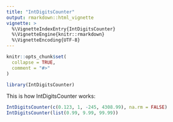 ```yaml
---
title: "IntDigitsCounter"
output: rmarkdown::html_vignette
vignette: >
  %\VignetteIndexEntry{IntDigitsCounter}
  %\VignetteEngine{knitr::rmarkdown}
  %\VignetteEncoding{UTF-8}
---
```


```r
knitr::opts_chunk$set(
  collapse = TRUE,
  comment = "#>"
)
```

```r
library(IntDigitsCounter)
```

This is how IntDigitsCounter works:

```r
IntDigitsCounter(c(0.123, 1, -245, 4308.99), na.rm = FALSE)
IntDigitsCounter(list(0.99, 9.99, 99.99))
```

